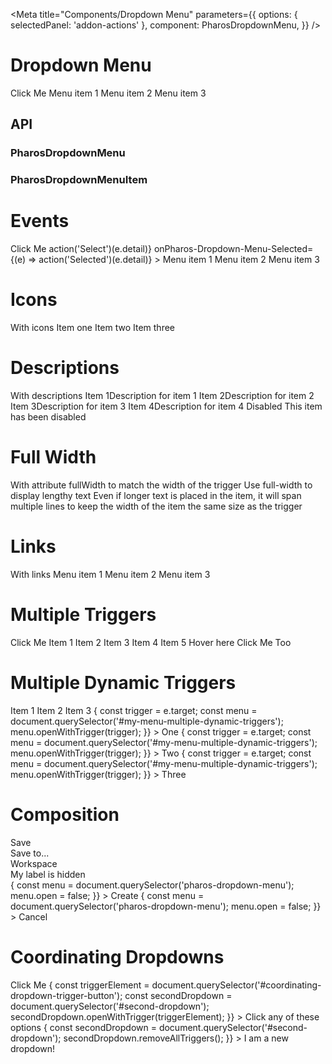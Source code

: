 

<Meta
  title="Components/Dropdown Menu"
  parameters={{
    options: { selectedPanel: 'addon-actions' },
    component: PharosDropdownMenu,
  }}
/>

# Dropdown Menu

<GuidelineLink path="dropdown-menu" />

<Canvas withToolbar>
  <Story name="Base">
    <div
      style={{
        display: 'grid',
        gridGap: '8rem',
        marginTop: '5rem',
        justifyContent: 'space-evenly',
      }}
    >
      <PharosButton data-dropdown-menu-id="my-menu">Click Me</PharosButton>
      <PharosDropdownMenu id="my-menu">
        <PharosDropdownMenuItem>Menu item 1</PharosDropdownMenuItem>
        <PharosDropdownMenuItem>Menu item 2</PharosDropdownMenuItem>
        <PharosDropdownMenuItem>Menu item 3</PharosDropdownMenuItem>
      </PharosDropdownMenu>
    </div>
  </Story>
</Canvas>

## API

### PharosDropdownMenu

<ArgsTable of={PharosDropdownMenu} />

### PharosDropdownMenuItem

<ArgsTable of={PharosDropdownMenuItem} />

# Events

<Canvas withToolbar>
  <Story name="Events">
    <div
      style={{
        display: 'grid',
        gridGap: '8rem',
        marginTop: '5rem',
        justifyContent: 'space-evenly',
      }}
    >
      <PharosButton data-dropdown-menu-id="my-menu-events" iconRight="chevron-down">
        Click Me
      </PharosButton>
      <PharosDropdownMenu
        id="my-menu-events"
        showSelected
        onPharos-Dropdown-Menu-Select={(e) => action('Select')(e.detail)}
        onPharos-Dropdown-Menu-Selected={(e) => action('Selected')(e.detail)}
      >
        <PharosDropdownMenuItem>Menu item 1</PharosDropdownMenuItem>
        <PharosDropdownMenuItem>Menu item 2</PharosDropdownMenuItem>
        <PharosDropdownMenuItem>Menu item 3</PharosDropdownMenuItem>
      </PharosDropdownMenu>
    </div>
  </Story>
</Canvas>

# Icons

<Canvas>
  <Story name="Icons">
    <div
      style={{
        display: 'grid',
        gridGap: '8rem',
        marginTop: '5rem',
        justifyContent: 'space-evenly',
      }}
    >
      <PharosButton
        id="my-button-icons"
        data-dropdown-menu-id="my-menu-icons"
        iconRight="chevron-down"
      >
        With icons
      </PharosButton>
      <PharosDropdownMenu id="my-menu-icons" showSelected>
        <PharosDropdownMenuItem icon="view-gallery">Item one</PharosDropdownMenuItem>
        <PharosDropdownMenuItem icon="view-list" selected>
          Item two
        </PharosDropdownMenuItem>
        <PharosDropdownMenuItem icon="image">Item three</PharosDropdownMenuItem>
      </PharosDropdownMenu>
    </div>
  </Story>
</Canvas>

# Descriptions

<Canvas>
  <Story name="Descriptions">
    <div
      style={{
        display: 'grid',
        gridGap: '8rem',
        marginTop: '5rem',
        justifyContent: 'space-evenly',
      }}
    >
      <PharosButton
        id="my-button-descriptions"
        data-dropdown-menu-id="my-menu-descriptions"
        iconRight="chevron-down"
      >
        With descriptions
      </PharosButton>
      <PharosDropdownMenu id="my-menu-descriptions" showSelected>
        <PharosDropdownMenuItem selected>
          Item 1<span slot="description">Description for item 1</span>
        </PharosDropdownMenuItem>
        <PharosDropdownMenuItem>
          Item 2<span slot="description">Description for item 2</span>
        </PharosDropdownMenuItem>
        <PharosDropdownMenuItem>
          Item 3<span slot="description">Description for item 3</span>
        </PharosDropdownMenuItem>
        <PharosDropdownMenuItem>
          Item 4<span slot="description">Description for item 4</span>
        </PharosDropdownMenuItem>
        <PharosDropdownMenuItem disabled>
          Disabled
          <span slot="description">This item has been disabled</span>
        </PharosDropdownMenuItem>
      </PharosDropdownMenu>
    </div>
  </Story>
</Canvas>

# Full Width

<Canvas>
  <Story name="Full Width">
    <div
      style={{
        display: 'grid',
        gridGap: '8rem',
        marginTop: '5rem',
        justifyContent: 'space-evenly',
      }}
    >
      <PharosButton
        id="my-button-full"
        data-dropdown-menu-id="my-menu-full"
        iconRight="chevron-down"
      >
        With attribute fullWidth to match the width of the trigger
      </PharosButton>
      <PharosDropdownMenu id="my-menu-full" fullWidth>
        <PharosDropdownMenuItem>
          <span style={{ whiteSpace: 'normal' }}>Use full-width to display lengthy text</span>
        </PharosDropdownMenuItem>
        <PharosDropdownMenuItem>
          <span style={{ whiteSpace: 'normal' }}>
            Even if longer text is placed in the item, it will span multiple lines to keep the width
            of the item the same size as the trigger
          </span>
        </PharosDropdownMenuItem>
      </PharosDropdownMenu>
    </div>
  </Story>
</Canvas>

# Links

<Canvas>
  <Story name="Links">
    <div
      style={{
        display: 'grid',
        gridGap: '8rem',
        marginTop: '5rem',
        justifyContent: 'space-evenly',
      }}
    >
      <PharosLink
        id="my-link"
        href="https://www.google.com/"
        target="_blank"
        data-dropdown-menu-id="my-menu-links"
        data-dropdown-menu-hover
      >
        With links
      </PharosLink>
      <PharosDropdownMenu id="my-menu-links">
        <PharosDropdownMenuItem link="https://www.youtube.com/watch?v=gkTb9GP9lVI" target="_blank">
          Menu item 1
        </PharosDropdownMenuItem>
        <PharosDropdownMenuItem link="https://www.youtube.com/watch?v=ZXsQAXx_ao0" target="_blank">
          Menu item 2
        </PharosDropdownMenuItem>
        <PharosDropdownMenuItem link="https://www.youtube.com/watch?v=dQw4w9WgXcQ" target="_blank">
          Menu item 3
        </PharosDropdownMenuItem>
      </PharosDropdownMenu>
    </div>
  </Story>
</Canvas>

# Multiple Triggers

<Canvas>
  <Story name="Multiple Triggers">
    <div
      style={{
        display: 'grid',
        gridTemplateColumns: 'repeat(3, auto)',
        gridGap: '8rem',
        marginTop: '5rem',
        justifyContent: 'space-evenly',
      }}
    >
      <PharosButton data-dropdown-menu-id="my-menu-multiple" iconRight="chevron-down">
        Click Me
      </PharosButton>
      <PharosDropdownMenu id="my-menu-multiple">
        <PharosDropdownMenuItem>Item 1</PharosDropdownMenuItem>
        <PharosDropdownMenuItem>Item 2</PharosDropdownMenuItem>
        <PharosDropdownMenuItem>Item 3</PharosDropdownMenuItem>
        <PharosDropdownMenuItem>Item 4</PharosDropdownMenuItem>
        <PharosDropdownMenuItem>Item 5</PharosDropdownMenuItem>
      </PharosDropdownMenu>
      <PharosButton
        data-dropdown-menu-id="my-menu-multiple"
        data-dropdown-menu-hover
        iconRight="chevron-down"
      >
        Hover here
      </PharosButton>
      <PharosButton data-dropdown-menu-id="my-menu-multiple" iconRight="chevron-down">
        Click Me Too
      </PharosButton>
    </div>
  </Story>
</Canvas>

# Multiple Dynamic Triggers

<Canvas>
  <Story name="Multiple Dynamic Triggers">
    <div
      style={{
        display: 'grid',
        gridTemplateColumns: 'repeat(3, auto)',
        gridGap: '8rem',
        marginTop: '5rem',
        justifyContent: 'space-evenly',
      }}
    >
      <PharosDropdownMenu id="my-menu-multiple-dynamic-triggers">
        <PharosDropdownMenuItem>Item 1</PharosDropdownMenuItem>
        <PharosDropdownMenuItem>Item 2</PharosDropdownMenuItem>
        <PharosDropdownMenuItem>Item 3</PharosDropdownMenuItem>
      </PharosDropdownMenu>
      <PharosButton
        onClick={(e) => {
          const trigger = e.target;
          const menu = document.querySelector('#my-menu-multiple-dynamic-triggers');
          menu.openWithTrigger(trigger);
        }}
      >
        One
      </PharosButton>
      <PharosButton
        onClick={(e) => {
          const trigger = e.target;
          const menu = document.querySelector('#my-menu-multiple-dynamic-triggers');
          menu.openWithTrigger(trigger);
        }}
      >
        Two
      </PharosButton>
      <PharosButton
        onClick={(e) => {
          const trigger = e.target;
          const menu = document.querySelector('#my-menu-multiple-dynamic-triggers');
          menu.openWithTrigger(trigger);
        }}
      >
        Three
      </PharosButton>
    </div>
  </Story>
</Canvas>

# Composition

<Canvas>
  <Story name="Composition">
    <div
      style={{
        display: 'grid',
        gridGap: '8rem',
        marginTop: '5rem',
        justifyContent: 'space-evenly',
      }}
    >
      <PharosButton
        id="my-button"
        data-dropdown-menu-id="my-menu-composition"
        iconRight="chevron-down"
      >
        Save
      </PharosButton>
      <PharosDropdownMenu id="my-menu-composition">
        <div
          style={{
            padding: '1rem',
            paddingBottom: '0.5rem',
            borderBottom: '1px solid var(--pharos-dropdown-menu-item-color-border-base)',
          }}
        >
          <PharosHeading preset={'2'}>Save to...</PharosHeading>
        </div>
        <PharosDropdownMenuItem>Workspace</PharosDropdownMenuItem>
        <div
          style={{
            margin: '0.5rem 1rem',
            display: 'flex',
            flexDirection: 'column',
            flexGrow: '1',
          }}
        >
          <PharosTextInput
            hideLabel
            placeholder="New folder name"
            style={{
              margin: '0.5rem 0',
            }}
          >
            <span slot="label">My label is hidden</span>
          </PharosTextInput>
          <div
            style={{
              display: 'flex',
              alignItems: 'center',
            }}
          >
            <PharosButton
              type="button"
              style={{
                marginRight: 'auto',
              }}
              onClick={() => {
                const menu = document.querySelector('pharos-dropdown-menu');
                menu.open = false;
              }}
            >
              Create
            </PharosButton>
            <PharosButton
              type="button"
              variant="secondary"
              style={{
                marginLeft: 'auto',
              }}
              onClick={() => {
                const menu = document.querySelector('pharos-dropdown-menu');
                menu.open = false;
              }}
            >
              Cancel
            </PharosButton>
          </div>
        </div>
      </PharosDropdownMenu>
    </div>
  </Story>
</Canvas>

# Coordinating Dropdowns

<Canvas>
  <Story name="Coordinating Dropdowns">
    <div
      style={{
        display: 'grid',
        gridGap: '8rem',
        marginTop: '5rem',
        justifyContent: 'space-evenly',
      }}
    >
      <PharosButton
        id="coordinating-dropdown-trigger-button"
        data-dropdown-menu-id="first-dropdown"
      >
        Click Me
      </PharosButton>
      <PharosDropdownMenu
        id="first-dropdown"
        onPharos-Dropdown-Menu-Select={() => {
          const triggerElement = document.querySelector('#coordinating-dropdown-trigger-button');
          const secondDropdown = document.querySelector('#second-dropdown');
          secondDropdown.openWithTrigger(triggerElement);
        }}
      >
        <PharosDropdownMenuItem>Click</PharosDropdownMenuItem>
        <PharosDropdownMenuItem>any of these</PharosDropdownMenuItem>
        <PharosDropdownMenuItem>options</PharosDropdownMenuItem>
      </PharosDropdownMenu>
      <PharosDropdownMenu
        id="second-dropdown"
        onPharos-Dropdown-Menu-Closed={() => {
          const secondDropdown = document.querySelector('#second-dropdown');
          secondDropdown.removeAllTriggers();
        }}
      >
        <PharosDropdownMenuItem>I am</PharosDropdownMenuItem>
        <PharosDropdownMenuItem>a new</PharosDropdownMenuItem>
        <PharosDropdownMenuItem>dropdown!</PharosDropdownMenuItem>
      </PharosDropdownMenu>
    </div>
  </Story>
</Canvas>

